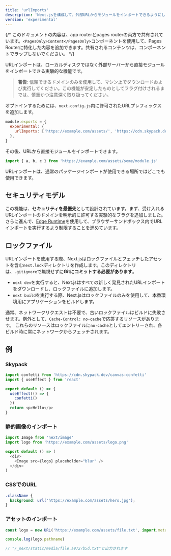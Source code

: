 ```yaml
---
title: 'urlImports'
description: 'Next.jsを構成して、外部URLからモジュールをインポートできるようにします。'
version: 'experimental'
---
```


{/* このドキュメントの内容は、app routerとpages routerの両方で共有されています。`<PagesOnly>Content</PagesOnly>`コンポーネントを使用して、Pages Routerに特化した内容を追加できます。共有されるコンテンツは、コンポーネントでラップしないでください。 */}

URLインポートは、ローカルディスクではなく外部サーバーから直接モジュールをインポートできる実験的な機能です。

> **警告**: 信頼できるドメインのみを使用して、マシン上でダウンロードおよび実行してください。この機能が安定したものとしてフラグ付けされるまでは、慎重かつ注意深く取り扱ってください。

オプトインするためには、`next.config.js`内に許可されたURLプレフィックスを追加します。

```js filename="next.config.js"
module.exports = {
  experimental: {
    urlImports: ['https://example.com/assets/', 'https://cdn.skypack.dev'],
  },
}
```

その後、URLから直接モジュールをインポートできます。

```js
import { a, b, c } from 'https://example.com/assets/some/module.js'
```

URLインポートは、通常のパッケージインポートが使用できる場所ではどこでも使用できます。

## セキュリティモデル

この機能は、**セキュリティを最優先**として設計されています。まず、受け入れるURLインポートのドメインを明示的に許可する実験的なフラグを追加しました。さらに進んで、[Edge Runtime](/docs/app/api-reference/edge)を使用して、ブラウザーサンドボックス内でURLインポートを実行するよう制限することを進めています。

## ロックファイル

URLインポートを使用する際、Next.jsはロックファイルとフェッチしたアセットを含む`next.lock`ディレクトリを作成します。このディレクトリは、`.gitignore`で無視せずに**Gitにコミットする必要があります**。

- `next dev`を実行すると、Next.jsはすべての新しく発見されたURLインポートをダウンロードし、ロックファイルに追加します。
- `next build`を実行する際、Next.jsはロックファイルのみを使用して、本番環境用にアプリケーションをビルドします。

通常、ネットワークリクエストは不要で、古いロックファイルはビルドに失敗させます。例外として、`Cache-Control: no-cache`で応答するリソースがあります。
これらのリソースはロックファイルに`no-cache`としてエントリーされ、各ビルド時に常にネットワークからフェッチされます。

## 例

### Skypack

```js
import confetti from 'https://cdn.skypack.dev/canvas-confetti'
import { useEffect } from 'react'

export default () => {
  useEffect(() => {
    confetti()
  })
  return <p>Hello</p>
}
```

### 静的画像のインポート

```js
import Image from 'next/image'
import logo from 'https://example.com/assets/logo.png'

export default () => (
  <div>
    <Image src={logo} placeholder="blur" />
  </div>
)
```

### CSSでのURL

```css
.className {
  background: url('https://example.com/assets/hero.jpg');
}
```

### アセットのインポート

```js
const logo = new URL('https://example.com/assets/file.txt', import.meta.url)

console.log(logo.pathname)

// "/_next/static/media/file.a9727b5d.txt"と出力されます
```